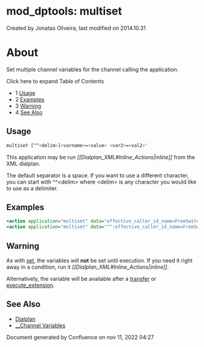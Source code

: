 
# mod_dptools: multiset 

 Created by  Jonatas Oliveira, last modified on 2014.10.31

# About

Set multiple channel variables for the channel calling the application.

Click here to expand Table of Contents

* 1 [Usage](#-freeswitch--mod_dptools-multiset-)
* 2 [Examples](#examples)
* 3 [Warning](#warning)
* 4 [See Also](#see-also)

## Usage

```bash
multiset [^^<delim>]<varname>=<value> <var2>=<val2>"
```

This application may be run _\[\[Dialplan\_XML#Inline\_Actions|inline\]\]_ from the XML dialplan.

The default separator is a space. If you want to use a different character, you can start with ^^&lt;delim> where &lt;delim> is any character you would like to use as a delimiter.

## Examples

```xml
<action application="multiset" data="effective_caller_id_name=FreeSwitch effective_caller_id_number=12345678"/>
<action application="multiset" data="^^:effective_caller_id_name=FreeSwitch:effective_caller_id_number=12345678"/>
```

## Warning

As with [set](./6586661.mdx#about), the variables will **not** be set until execution. If you need it right away in a condition, run it _\[\[Dialplan\_XML#Inline\_Actions|inline\]\]_.

Alternatively, the variable will be available after a [transfer](./6586616.mdx#about) or [execute\_extension](./6586595.mdx#about).

## See Also

* [Dialplan](../../Dialplan/index.mdx#0-about)
* [\_\_Channel Variables](../../Dialplan/Variables-Archive/x__Channel-Variables_1048892.mdx#--)

Document generated by Confluence on nov 11, 2022 04:27
